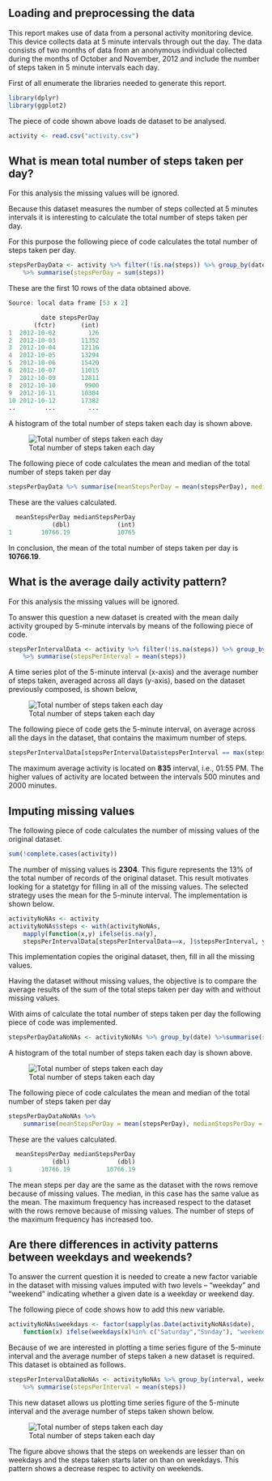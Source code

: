 ## Loading and preprocessing the data

This report makes use of data from a personal activity monitoring device. 
This device collects data at 5 minute intervals through out the day. 
The data consists of two months of data from an anonymous individual collected 
during the months of October and November, 2012 and include the number of steps 
taken in 5 minute intervals each day.

First of all enumerate the libraries needed to generate this report.

```r
library(dplyr)
library(ggplot2)
```

The piece of code shown above loads de dataset to be analysed.

```r
activity <- read.csv("activity.csv")
```

## What is mean total number of steps taken per day?

For this analysis the missing values will be ignored.

Because this dataset measures the number of steps collected at 5 minutes intervals 
it is interesting to calculate the total number of steps taken per day.

For this purpose the following piece of code calculates the total number of steps taken per day.

```r
stepsPerDayData <- activity %>% filter(!is.na(steps)) %>% group_by(date) 
	%>% summarise(stepsPerDay = sum(steps))
```

These are the first 10 rows of the data obtained above.

```r
Source: local data frame [53 x 2]

         date stepsPerDay
       (fctr)       (int)
1  2012-10-02         126
2  2012-10-03       11352
3  2012-10-04       12116
4  2012-10-05       13294
5  2012-10-06       15420
6  2012-10-07       11015
7  2012-10-09       12811
8  2012-10-10        9900
9  2012-10-11       10304
10 2012-10-12       17382
..        ...         ...
```

A histogram of the total number of steps taken each day is shown above.

![Total number of steps taken each day](figure/StepsHistogram.png) 

The following piece of code calculates the mean and median of the total number of steps taken per day

```r
stepsPerDayData %>% summarise(meanStepsPerDay = mean(stepsPerDay), medianStepsPerDay = median(stepsPerDay))
```

These are the values calculated.

```r
  meanStepsPerDay medianStepsPerDay
            (dbl)             (int)
1        10766.19             10765

```

In conclusion, the mean of the total number of steps taken per day is **10766.19**.

## What is the average daily activity pattern?

For this analysis the missing values will be ignored.

To answer this question a new dataset is created with the mean daily activity grouped by 5-minute intervals by means of the following piece of code.

```r
stepsPerIntervalData <- activity %>% filter(!is.na(steps)) %>% group_by(interval) 
	%>% summarise(stepsPerInterval = mean(steps)) 
```

A time series plot of the 5-minute interval (x-axis) and the average number of steps taken, averaged across all days (y-axis), 
based on the dataset previously composed, is shown below, 

![Total number of steps taken each day](figure/TimeSeriesIntervals.png) 

The following piece of code gets the 5-minute interval, on average across all the days in the dataset, that contains the maximum number of steps.

```r
stepsPerIntervalData[stepsPerIntervalData$stepsPerInterval == max(stepsPerIntervalData$stepsPerInterval), ]
```

The maximum average activity is located on **835** interval, i.e., 01:55 PM. 
The higher values of activity are located between the intervals 500 minutes and 2000 minutes.


## Imputing missing values

The following piece of code calculates the number of missing values of the original dataset.

```r
sum(!complete.cases(activity))
```

The number of missing values is **2304**. This figure represents the 13% of the total number of records of the original dataset. 
This result motivates looking for a statetgy for filling in all of the missing values.
The selected strategy uses the mean for the 5-minute interval. 
The implementation is shown below.

```r
activityNoNAs <- activity
activityNoNAs$steps <- with(activityNoNAs, 
	mapply(function(x,y) ifelse(is.na(y), 
	stepsPerIntervalData[stepsPerIntervalData==x, ]$stepsPerInterval, y), interval,steps))
```

This implementation copies the original dataset, then, fill in all the missing values. 

Having the dataset without missing values, the objective is to compare the average results of the sum of the total steps taken per day
with and without missing values. 

With aims of calculate the total number of steps taken per day the following piece of code was implemented.

```r
stepsPerDayDataNoNAs <- activityNoNAs %>% group_by(date) %>%summarise(stepsPerDay = sum(steps))
```

A histogram of the total number of steps taken each day is shown above.

![Total number of steps taken each day](figure/StepsHistogramNoNAs.png) 

The following piece of code calculates the mean and median of the total number of steps taken per day

```r
stepsPerDayDataNoNAs %>%
	summarise(meanStepsPerDay = mean(stepsPerDay), medianStepsPerDay = median(stepsPerDay))
```

These are the values calculated.

```r
  meanStepsPerDay medianStepsPerDay
            (dbl)             (dbl)
1        10766.19          10766.19

```

The mean steps per day are the same as the dataset with the rows remove because of missing values. The median, in this case has the same value as the mean. 
The maximum frequency has increased respect to the dataset with the rows remove because of missing values. The number of steps of the maximum frequency has increased too.


## Are there differences in activity patterns between weekdays and weekends?

To answer the current question it is needed to create a new factor variable in the dataset with missing values imputed with two levels – “weekday” and “weekend” 
indicating whether a given date is a weekday or weekend day.

The following piece of code shows how to add this new variable.

```r
activityNoNAs$weekdays <- factor(sapply(as.Date(activityNoNAs$date), 
	function(x) ifelse(weekdays(x)%in% c("Saturday","Sunday"), "weekend", "weekday")))
```

Because of we are interested in plotting a time series figure of the 5-minute interval and the average number of steps taken a new dataset is required.
This dataset is obtained as follows.

```r
stepsPerIntervalDataNoNAs <- activityNoNAs %>% group_by(interval, weekdays) 
	%>% summarise(stepsPerInterval = mean(steps)) 
```
This new dataset allows us plotting time series figure of the 5-minute interval and the average number of steps taken shown below.

![Total number of steps taken each day](figure/TimeSeriesIntervalsWeekdays.png) 

The figure above shows that the steps on weekends are lesser than on weekdays and the steps taken starts later on than on weekdays. 
This pattern shows a decrease respec to activity on weekends.
